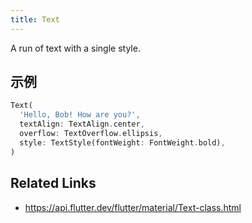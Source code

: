 ```yaml
---
title: Text
---
```


A run of text with a single style.

## 示例

```dart liveslice=Text
Text(
  'Hello, Bob! How are you?',
  textAlign: TextAlign.center,
  overflow: TextOverflow.ellipsis,
  style: TextStyle(fontWeight: FontWeight.bold),
)
```

## Related Links

- https://api.flutter.dev/flutter/material/Text-class.html


